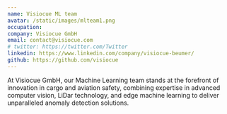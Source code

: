 ```yaml
---
name: Visiocue ML team
avatar: /static/images/mlteam1.png
occupation: 
company: Visiocue GmbH
email: contact@visiocue.com
# twitter: https://twitter.com/Twitter
linkedin: https://www.linkedin.com/company/visiocue-beumer/
github: https://github.com/visiocue
---
```


At Visiocue GmbH, our Machine Learning team stands at the forefront of innovation in cargo and aviation safety, combining expertise in advanced computer vision, LiDar technology, and edge machine learning to deliver unparalleled anomaly detection solutions.